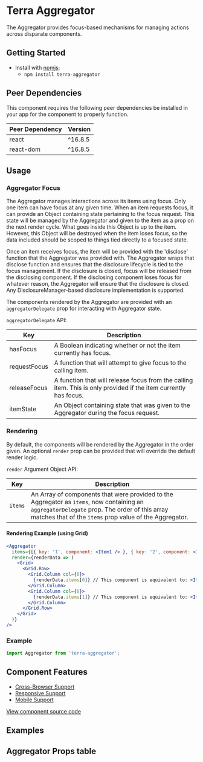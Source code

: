 


<Badge />

# Terra Aggregator

The Aggregator provides focus-based mechanisms for managing actions across disparate components.

## Getting Started

- Install with [npmjs](https://www.npmjs.com):
  - `npm install terra-aggregator`

<!-- AUTO-GENERATED-CONTENT:START Peer Dependencies -->
## Peer Dependencies

This component requires the following peer dependencies be installed in your app for the component to properly function.

| Peer Dependency | Version |
|-|-|
| react | ^16.8.5 |
| react-dom | ^16.8.5 |

<!-- AUTO-GENERATED-CONTENT:END -->

## Usage

### Aggregator Focus

The Aggregator manages interactions across its items using focus. Only one item can have focus at any given time. When an item requests focus, it can provide an Object containing state pertaining to the focus request. This state will be managed by the Aggregator and given to the item as a prop on the next render cycle. What goes inside this Object is up to the item. However, this Object will be destroyed when the item loses focus, so the data included should be scoped to things tied directly to a focused state.

Once an item receives focus, the item will be provided with the 'disclose' function that the Aggregator was provided with. The Aggregator wraps that disclose function and ensures that the disclosure lifecycle is tied to the focus management. If the disclosure is closed, focus will be released from the disclosing component. If the disclosing component loses focus for whatever reason, the Aggregator will ensure that the disclosure is closed. Any DisclosureManager-based disclosure implementation is supported.

The components rendered by the Aggregator are provided with an `aggregatorDelegate` prop for interacting with Aggregator state.

`aggregatorDelegate` API:

|Key|Description|
|---|---|
|hasFocus|A Boolean indicating whether or not the item currently has focus.|
|requestFocus|A function that will attempt to give focus to the calling item.|
|releaseFocus|A function that will release focus from the calling item. This is only provided if the item currently has focus.|
|itemState|An Object containing state that was given to the Aggregator during the focus request.|

### Rendering

By default, the components will be rendered by the Aggregator in the order given. An optional `render` prop can be provided that will override the default render logic.

`render` Argument Object API:

|Key|Description|
|---|---|
|`items`|An Array of components that were provided to the Aggregator as `items`, now containing an `aggregatorDelegate` prop. The order of this array matches that of the `items` prop value of the Aggregator.|

#### Rendering Example (using Grid)

```jsx
<Aggregator
  items={[{ key: '1', component: <Item1 /> }, { key: '2', component: <Item2 /> }]}
  render={renderData => (
    <Grid>
      <Grid.Row>
        <Grid.Column col={6}>
          {renderData.items[0]} // This component is equivalent to: <Item1 key="1" aggregatorDelegate={...} />
        </Grid.Column>
        <Grid.Column col={6}>
          {renderData.items[1]} // This component is equivalent to: <Item2 key="2" aggregatorDelegate={...} />
        </Grid.Column>
      </Grid.Row>
    </Grid>
  )}
/>
```

### Example

```jsx
import Aggregator from 'terra-aggregator';
```

## Component Features
* [Cross-Browser Support](https://github.com/cerner/terra-ui/blob/master/src/terra-dev-site/contributing/ComponentStandards.e.contributing.md#cross-browser-support)
* [Responsive Support](https://github.com/cerner/terra-ui/blob/master/src/terra-dev-site/contributing/ComponentStandards.e.contributing.md#responsive-support)
* [Mobile Support](https://github.com/cerner/terra-ui/blob/master/src/terra-dev-site/contributing/ComponentStandards.e.contributing.md#mobile-support)

[View component source code](https://github.com/cerner/terra-framework/tree/master/packages/terra-aggregator)

## Examples
<StandaloneAggregatorExample title='Standalone Aggregator' />
<CustomRenderAggregatorExample title='Custom Render Aggregator' />
<CombinedDisclosureExample title='Combined Discloure Aggregator' />
<DisclosureBypassExample title='Disclosure Bypass Aggregator' />
<AggregatorInModalExample title='Aggregator In Modal' />

## Aggregator Props table
<AggregatorPropsTable />
